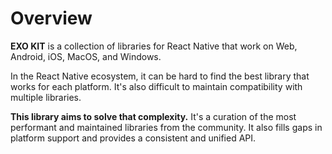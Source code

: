 
# Overview

**EXO KIT** is a collection of libraries for React Native that work on Web, Android, iOS, MacOS, and Windows.

In the React Native ecosystem, it can be hard to find the best library that works for each platform. It's also difficult to maintain compatibility with multiple libraries.

**This library aims to solve that complexity.** It's a curation of the most performant and maintained libraries from the community. It also fills gaps in platform support and provides a consistent and unified API.
